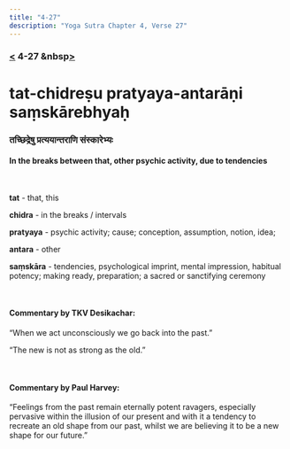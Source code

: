 ```yaml
---
title: "4-27"
description: "Yoga Sutra Chapter 4, Verse 27"
---
```


### [<](/Chapter-4/4-26) 4-27 &nbsp[>](/Chapter-4/4-28/)

# tat-chidreṣu pratyaya-antarāṇi saṃskārebhyaḥ

### तच्छिद्रेषु प्रत्ययान्तराणि संस्कारेभ्यः

#### In the breaks between that, other psychic activity, due to tendencies

<br />

**tat** - that, this

**chidra** - in the breaks / intervals

**pratyaya** - psychic activity; cause; conception, assumption, notion, idea;

**antara** - other

**saṃskāra** - tendencies, psychological imprint, mental impression, habitual potency; making ready, preparation; a sacred or sanctifying ceremony

<br />

#### Commentary by TKV Desikachar:

“When we act unconsciously we go back into the past.”

“The new is not as strong as the old.”

<br />

#### Commentary by Paul Harvey:

“Feelings from the past remain eternally potent ravagers,
especially pervasive within the illusion of our present and
with it a tendency to recreate an old shape from our past,
whilst we are believing it to be a new shape for our future.”
